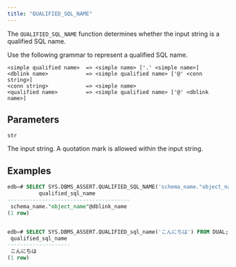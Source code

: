 ```yaml
---
title: "QUALIFIED_SQL_NAME"
---
```


The `QUALIFIED_SQL_NAME` function determines whether the input string is a qualified SQL name. 

Use the following grammar to represent a qualified SQL name.

```
<simple qualified name>  => <simple name> ['.' <simple name>]
<dblink name>            => <simple qualified name> ['@' <conn string>]
<conn string>            => <simple name>
<qualified name>         => <simple qualified name> ['@' <dblink name>]
```

## Parameters

`str`

 The input string. A quotation mark is allowed within the input string.

## Examples

```sql
edb=# SELECT SYS.DBMS_ASSERT.QUALIFIED_SQL_NAME('schema_name."object_name"@dblink_name') FROM DUAL;
          qualified_sql_name           
---------------------------------------
 schema_name."object_name"@dblink_name
(1 row)


edb=# SELECT SYS.DBMS_ASSERT.QUALIFIED_sql_name('こんにちは') FROM DUAL;
 qualified_sql_name 
--------------------
 こんにちは
(1 row)
```